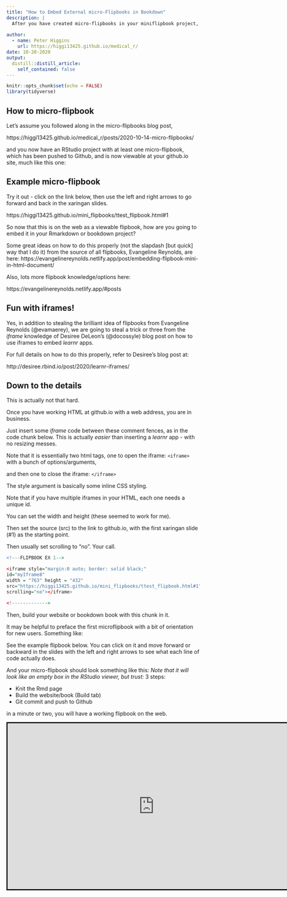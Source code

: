 ```yaml
---
title: "How to Embed External micro-Flipbooks in Bookdown"
description: |
  After you have created micro-flipbooks in your miniflipbook project, how do you embed them in Rmarkdown and bookdown projects?
  
author:
  - name: Peter Higgins
    url: https://higgi13425.github.io/medical_r/
date: 10-20-2020
output:
  distill::distill_article:
    self_contained: false
---
```


```r
knitr::opts_chunk$set(echo = FALSE)
library(tidyverse)
```

## How to micro-flipbook
Let's assume you followed along in the micro-flipbooks blog post, 

https://higgi13425.github.io/medical_r/posts/2020-10-14-micro-flipbooks/

and you now have an RStudio project with at least one micro-flipbook, which has been pushed to Github, and is now viewable at your github.io site, much like this one:

## Example micro-flipbook

Try it out - click on the link below, then use the left and right arrows to go forward and back in the xaringan slides.

https://higgi13425.github.io/mini_flipbooks/ttest_flipbook.html#1 

So now that this is on the web as a viewable flipbook, how are you going to embed it in your Rmarkdown or bookdown project?

Some great ideas on how to do this properly (not the slapdash [but quick] way that I do it) from the source of all flipbooks, Evangeline Reynolds, are here:
https://evangelinereynolds.netlify.app/post/embedding-flipbook-mini-in-html-document/

Also, lots more flipbook knowledge/options here:

https://evangelinereynolds.netlify.app/#posts


## Fun with iframes!

Yes, in addition to stealing the brilliant idea of flipbooks from Evangeline Reynolds (@evamaerey), we are going to steal a trick or three from the _iframe_ knowledge of Desiree DeLeon's (@docossyle) blog post on how to use iframes to embed _learnr_ apps.

For full details on how to do this properly, refer to Desiree's blog post at:

http://desiree.rbind.io/post/2020/learnr-iframes/

## Down to the details

This is actually not that hard.

Once you have working HTML at github.io with a web address, you are in business.

Just insert some _iframe_ code between these comment fences, as in the code chunk below.
This is actually *easier* than inserting a _learnr_ app - with no resizing messes.

Note that it is essentially two html tags, one to open the iframe: `<iframe>` with a bunch of options/arguments,

and then one to close the iframe: `</iframe>`

The style argument is basically some inline CSS styling.

Note that if you have multiple iframes in your HTML, each one needs a unique id.

You can set the width and height (these seemed to work for me).

Then set the source (src) to the link to github.io, with the first xaringan slide (#1) as the starting point.

Then usually set scrolling to "no". Your call. 

```r
<!---FLIPBOOK EX 1--> 

<iframe style="margin:0 auto; border: solid black;" 
id="myIframe8" 
width = "763" height = "432"
src="https://higgi13425.github.io/mini_flipbooks/ttest_flipbook.html#1" 
scrolling="no"></iframe> 

<!-------------> 

```

Then, build your website or bookdown book with this chunk in it.

It may be helpful to preface the first microflipbook with a bit of orientation for new users. Something like:

See the example flipbook below. You can click on it and move forward or backward in the slides with the left and right arrows to see what each line of code actually does.

And your micro-flipbook should look something like this:
*Note that it will look like an empty box in the RStudio viewer, but trust:*
3 steps:

- Knit the Rmd page
- Build the website/book (Build tab)
- Git commit and push to Github

in a minute or two, you will have a working flipbook on the web.

<!---FLIPBOOK EX 1--> 

<iframe style="margin:0 auto; border: solid black;" 
id="myIframe8" 
width = "763" height = "432" src="https://higgi13425.github.io/mini_flipbooks/ttest_flipbook.html#1" 
scrolling="no"></iframe> 

<!-------------> 